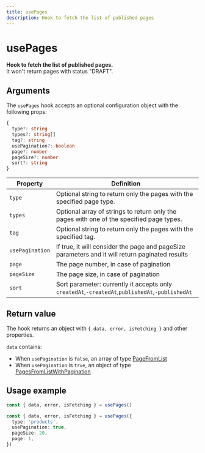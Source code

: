 ```yaml
---
title: usePages
description: Hook to fetch the list of published pages
---
```


# usePages

**Hook to fetch the list of published pages.**  
It won't return pages with status "DRAFT".

## Arguments

The `usePages` hook accepts an optional configuration object with the following props:

```ts
{
  type?: string
  types?: string[]
  tag?: string
  usePagination?: boolean
  page?: number
  pageSize?: number
  sort?: string
}
```

| Property        | Definition                                                                                      |
| --------------- | ----------------------------------------------------------------------------------------------- |
| `type`          | Optional string to return only the pages with the specified page type.                          |
| `types`         | Optional array of strings to return only the pages with one of the specified page types.        |
| `tag`           | Optional string to return only the pages with the specified tag.                                |
| `usePagination` | If true, it will consider the page and pageSize parameters and it will return paginated results |
| `page`          | The page number, in case of pagination                                                          |
| `pageSize`      | The page size, in case of pagination                                                            |
| `sort`          | Sort parameter: currently it accepts only `createdAt`,`-createdAt`,`publishedAt`,`-publishedAt` |

## Return value

The hook returns an object with `{ data, error, isFetching }` and other properties.

`data` contains:

- When `usePagination` is `false`, an array of type [PageFromList](/api-reference/types/types#pagefromlist)
- When `usePagination` is `true`, an object of type [PagesFromListWithPagination](/api-reference/types/types#pagefromlistwithpagination)

## Usage example

```ts
const { data, error, isFetching } = usePages()
```

```ts
const { data, error, isFetching } = usePages({
  type: 'products',
  usePagination: true,
  pageSize: 20,
  page: 1,
})
```
